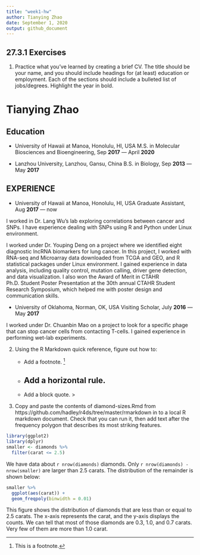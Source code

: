 ```yaml
---
title: "week1-hw"
author: Tianying Zhao
date: September 1, 2020
output: github_document
---
```



## 27.3.1 Exercises

1. Practice what you’ve learned by creating a brief CV. The title should be your name, and you should include headings for (at least) education or employment. Each of the sections should include a bulleted list of jobs/degrees. Highlight the year in bold.

# Tianying Zhao
## Education
* University of Hawaii at Manoa, Honolulu, HI, USA
M.S. in Molecular Biosciences and Bioengineering, Sep **2017** — April **2020**

* Lanzhou University, Lanzhou, Gansu, China
B.S. in Biology, Sep **2013** — May **2017**

## EXPERIENCE
* University of Hawaii at Manoa, Honolulu, HI, USA
Graduate Assistant, Aug **2017** — now

I worked in Dr. Lang Wu’s lab exploring correlations between cancer and SNPs. I have experience dealing with SNPs using R and Python under Linux environment.

I worked under Dr. Youping Deng on a project where we identified eight diagnostic lncRNA biomarkers for lung cancer. In this project, I worked with RNA-seq and Microarray data downloaded from TCGA and GEO, and R statistical packages under Linux environment. I gained experience in data analysis, including quality control, mutation calling, driver gene detection, and data visualization. 
I also won the Award of Merit in CTAHR Ph.D. Student Poster Presentation at the 30th annual CTAHR Student Research Symposium, which helped me with poster design and communication skills.

* University of Oklahoma, Norman, OK, USA
Visiting Scholar, July **2016** — May **2017**

I worked under Dr. Chuanbin Mao on a project to look for a specific phage that can stop cancer cells from contacting T-cells. I gained experience in performing wet-lab experiments.

2. Using the R Markdown quick reference, figure out how to:

    + Add a footnote.
    ^[This is a footnote.]
    
    + Add a horizontal rule.
---------------------------------------
    + Add a block quote.
> 
  
3. Copy and paste the contents of diamond-sizes.Rmd from https://github.com/hadley/r4ds/tree/master/rmarkdown in to a local R markdown document. Check that you can run it, then add text after the frequency polygon that describes its most striking features.
```r
library(ggplot2)
library(dplyr)
smaller <- diamonds %>% 
  filter(carat <= 2.5)
```

We have data about `r nrow(diamonds)` diamonds. Only `r nrow(diamonds) - nrow(smaller)` are larger than 2.5 carats. The distribution of the remainder is shown below:

```r
smaller %>% 
  ggplot(aes(carat)) + 
  geom_freqpoly(binwidth = 0.01)
```

This figure shows the distribution of diamonds that are less than or equal to 2.5 carats. The x-axis represents the carat, and the y-axis displays the counts. We can tell that most of those diamonds are 0.3, 1.0, and 0.7 carats. Very few of them are more than 1.0 carat.